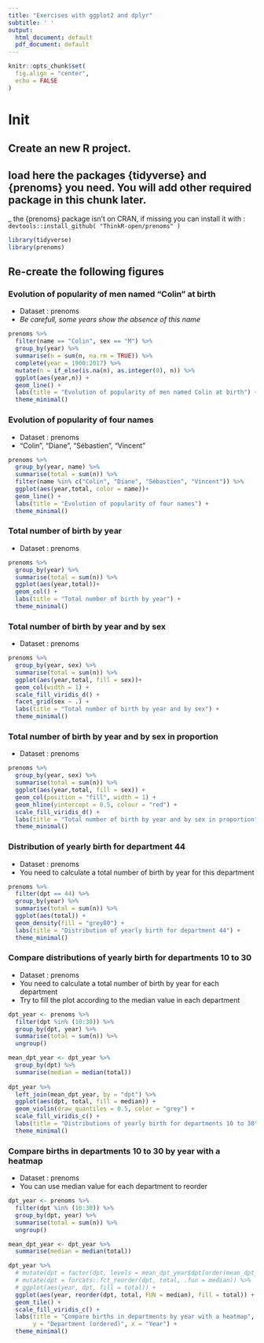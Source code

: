 ```yaml
---
title: "Exercises with ggplot2 and dplyr"
subtitle: ' '
output:
  html_document: default
  pdf_document: default
---
```


```r
knitr::opts_chunk$set(
  fig.align = "center",
  echo = FALSE
)
```

# Init
## Create an new R project.

## load here the packages {tidyverse} and {prenoms} you need. You will add other required package in this chunk later.

_ the {prenoms} package isn't on CRAN, if missing you can install it with : `devtools::install_github( "ThinkR-open/prenoms" )`

```r
library(tidyverse)
library(prenoms)
```

## Re-create the following figures

### Evolution of popularity of men named "Colin" at birth

- Dataset : prenoms
- *Be carefull, some years show the absence of this name*

```r
prenoms %>%
  filter(name == "Colin", sex == "M") %>%
  group_by(year) %>%
  summarise(n = sum(n, na.rm = TRUE)) %>%
  complete(year = 1900:2017) %>%
  mutate(n = if_else(is.na(n), as.integer(0), n)) %>%
  ggplot(aes(year,n)) + 
  geom_line() +
  labs(title = "Evolution of popularity of men named Colin at birth") + 
  theme_minimal()
```



### Evolution of popularity of four names

- Dataset : prenoms
- "Colin", "Diane", "Sébastien", "Vincent"

```r
prenoms %>% 
  group_by(year, name) %>% 
  summarise(total = sum(n)) %>% 
  filter(name %in% c("Colin", "Diane", "Sébastien", "Vincent")) %>%
  ggplot(aes(year,total, color = name))+
  geom_line() +
  labs(title = "Evolution of popularity of four names") + 
  theme_minimal()
```

### Total number of birth by year

- Dataset : prenoms

```r
prenoms %>% 
  group_by(year) %>% 
  summarise(total = sum(n)) %>% 
  ggplot(aes(year,total))+
  geom_col() +
  labs(title = "Total number of birth by year") + 
  theme_minimal()
```

### Total number of birth by year and by sex

- Dataset : prenoms

```r
prenoms %>% 
  group_by(year, sex) %>% 
  summarise(total = sum(n)) %>% 
  ggplot(aes(year,total, fill = sex))+
  geom_col(width = 1) +
  scale_fill_viridis_d() +
  facet_grid(sex ~ .) +
  labs(title = "Total number of birth by year and by sex") + 
  theme_minimal()
```


### Total number of birth by year and by sex in proportion

- Dataset : prenoms

```r
prenoms %>% 
  group_by(year, sex) %>% 
  summarise(total = sum(n)) %>% 
  ggplot(aes(year,total, fill = sex)) +
  geom_col(position = "fill", width = 1) +
  geom_hline(yintercept = 0.5, colour = "red") +
  scale_fill_viridis_d() +
  labs(title = "Total number of birth by year and by sex in proportion") + 
  theme_minimal()
```

### Distribution of yearly birth for department 44

- Dataset : prenoms
- You need to calculate a total number of birth by year for this department

```r
prenoms %>% 
  filter(dpt == 44) %>% 
  group_by(year) %>% 
  summarise(total = sum(n)) %>% 
  ggplot(aes(total)) + 
  geom_density(fill = "grey80") +
  labs(title = "Distribution of yearly birth for department 44") + 
  theme_minimal()
```

### Compare distributions of yearly birth for departments 10 to 30

- Dataset : prenoms
- You need to calculate a total number of birth by year for each department
- Try to fill the plot according to the median value in each department

```r
dpt_year <- prenoms %>% 
  filter(dpt %in% (10:30)) %>% 
  group_by(dpt, year) %>% 
  summarise(total = sum(n)) %>% 
  ungroup()

mean_dpt_year <- dpt_year %>% 
  group_by(dpt) %>% 
  summarise(median = median(total))
  
dpt_year %>% 
  left_join(mean_dpt_year, by = "dpt") %>% 
  ggplot(aes(dpt, total, fill = median)) +
  geom_violin(draw_quantiles = 0.5, color = "grey") +
  scale_fill_viridis_c() +
  labs(title = "Distributions of yearly birth for departments 10 to 30") + 
  theme_minimal()
```

### Compare births in departments 10 to 30 by year with a heatmap

- Dataset : prenoms
- You can use median value for each department to reorder 

```r
dpt_year <- prenoms %>% 
  filter(dpt %in% (10:30)) %>% 
  group_by(dpt, year) %>% 
  summarise(total = sum(n)) %>% 
  ungroup()

mean_dpt_year <- dpt_year %>% 
  summarise(median = median(total))

dpt_year %>% 
  # mutate(dpt = factor(dpt, levels = mean_dpt_year$dpt[order(mean_dpt_year$median)])) %>%
  # mutate(dpt = forcats::fct_reorder(dpt, total, .fun = median)) %>% 
  # ggplot(aes(year, dpt, fill = total)) +
  ggplot(aes(year, reorder(dpt, total, FUN = median), fill = total)) +
  geom_tile() +
  scale_fill_viridis_c() +
  labs(title = "Compare births in departments by year with a heatmap",
       y = "Department (ordered)", x = "Year") + 
  theme_minimal()

```

